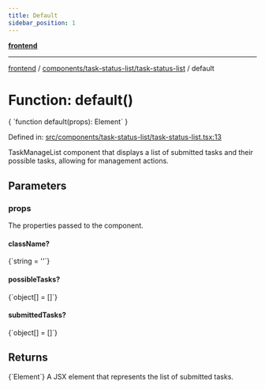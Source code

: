 ```yaml
---
title: Default
sidebar_position: 1
---
```



[**frontend**](../../../..)

***

[frontend](../../../..) / [components/task-status-list/task-status-list](..) / default

# Function: default()

<CodeBlock language="ts">
{ `function default(props): Element` }
</CodeBlock>

Defined in: [src/components/task-status-list/task-status-list.tsx:13](https://github.com/svsticky/CommitteeClash/blob/f974faa16c13593c1cc0eea50bf89b045abdabb5/frontend/src/components/task-status-list/task-status-list.tsx#L13)

TaskManageList component that displays a list of submitted tasks
and their possible tasks, allowing for management actions.

## Parameters

### props

The properties passed to the component.

#### className?
<CodeBlock language="ts">
{`string = ''`}
</CodeBlock>

#### possibleTasks?
<CodeBlock language="ts">
{`object[] = []`}
</CodeBlock>

#### submittedTasks?
<CodeBlock language="ts">
{`object[] = []`}
</CodeBlock>

## Returns
<CodeBlock language="ts">
{`Element`}
</CodeBlock>
A JSX element that represents the list of submitted tasks.

